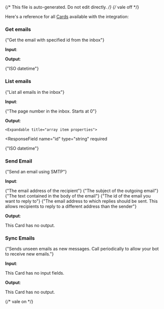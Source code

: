 {/* This file is auto-generated. Do not edit directly. */}
{/* vale off */}

Here's a reference for all [Cards](/learn/reference/cards/) available with the integration:

### Get emails

<span>{"Get the email with specified id from the inbox"}</span>

**Input**:

<Expandable title="input fields">
  <ResponseField
    name="id"
    type="string"
    required
  >
    
  </ResponseField>
</Expandable>

**Output**:

<Expandable title="output">
  <ResponseField
    name="id"
    type="string"
    required
  >
    
  </ResponseField>
  <ResponseField
    name="subject"
    type="string"
    required
  >
    
  </ResponseField>
  <ResponseField
    name="inReplyTo"
    type="string"
  >
    
  </ResponseField>
  <ResponseField
    name="date"
    type="string"
  >
    <span>{"ISO datetime"}</span>
  </ResponseField>
  <ResponseField
    name="sender"
    type="string"
    required
  >
    
  </ResponseField>
  <ResponseField
    name="firstMessageId"
    type="string"
  >
    
  </ResponseField>
  <ResponseField
    name="body"
    type="string"
  >
    
  </ResponseField>
</Expandable>

### List emails

<span>{"List all emails in the inbox"}</span>

**Input**:

<Expandable title="input fields">
  <ResponseField
    name="nextToken"
    type="string"
  >
    <span>{"The page number in the inbox. Starts at 0"}</span>
  </ResponseField>
</Expandable>

**Output**:

<Expandable title="output">
  <ResponseField
    name="messages"
    type="array"
    required
  >
    

    <Expandable title="array item properties">
  <ResponseField
    name="id"
    type="string"
    required
  >
    
  </ResponseField>
  <ResponseField
    name="subject"
    type="string"
    required
  >
    
  </ResponseField>
  <ResponseField
    name="inReplyTo"
    type="string"
  >
    
  </ResponseField>
  <ResponseField
    name="date"
    type="string"
  >
    <span>{"ISO datetime"}</span>
  </ResponseField>
  <ResponseField
    name="sender"
    type="string"
    required
  >
    
  </ResponseField>
  <ResponseField
    name="firstMessageId"
    type="string"
  >
    
  </ResponseField>
    </Expandable>
  </ResponseField>
  <ResponseField
    name="nextToken"
    type="string"
  >
    
  </ResponseField>
</Expandable>

### Send Email

<span>{"Send an email using SMTP"}</span>

**Input**:

<Expandable title="input fields">
  <ResponseField
    name="to"
    type="string"
    required
  >
    <span>{"The email address of the recipient"}</span>
  </ResponseField>
  <ResponseField
    name="subject"
    type="string"
  >
    <span>{"The subject of the outgoing email"}</span>
  </ResponseField>
  <ResponseField
    name="text"
    type="string"
  >
    <span>{"The text contained in the body of the email"}</span>
  </ResponseField>
  <ResponseField
    name="inReplyTo"
    type="string"
  >
    <span>{"The id of the email you want to reply to"}</span>
  </ResponseField>
  <ResponseField
    name="replyTo"
    type="string"
  >
    <span>{"The email address to which replies should be sent. This allows recipients to reply to a different address than the sender"}</span>
  </ResponseField>
</Expandable>

**Output**:

This Card has no output.

### Sync Emails

<span>{"Sends unseen emails as new messages. Call periodically to allow your bot to receive new emails."}</span>

**Input**:

This Card has no input fields.

**Output**:

This Card has no output.


{/* vale on */}